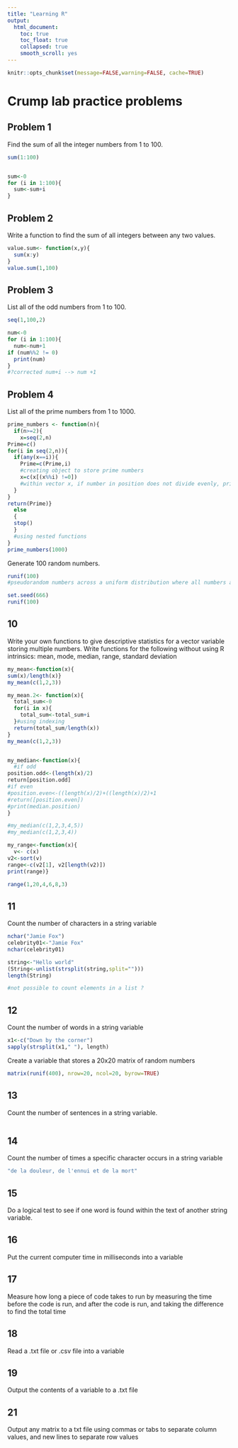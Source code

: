 ```yaml
---
title: "Learning R"
output:
  html_document:
    toc: true
    toc_float: true
    collapsed: true
    smooth_scroll: yes
---
```


```r
knitr::opts_chunk$set(message=FALSE,warning=FALSE, cache=TRUE)
```

# Crump lab practice problems

## Problem 1

Find the sum of all the integer numbers from 1 to 100.

```r
sum(1:100)


sum<-0
for (i in 1:100){
  sum<-sum+i
}
```


## Problem 2

Write a function to find the sum of all integers between any two values.
```r
value.sum<- function(x,y){
  sum(x:y)
}
value.sum(1,100)
```


## Problem 3

List all of the odd numbers from 1 to 100.
```r
seq(1,100,2)

num<-0
for (i in 1:100){
  num<-num+1
if (num%%2 != 0) 
  print(num)
}
#?corrected num+i --> num +1

```

## Problem 4

List all of the prime numbers from 1 to 1000.

```r

prime_numbers <- function(n){
  if(n>=2){ 
    x=seq(2,n)
Prime=c()
for(i in seq(2,n)){
  if(any(x==i)){
    Prime=c(Prime,i)
    #creating object to store prime numbers
    x=c(x[(x%%i) !=0])
    #within vector x, if number in position does not divide evenly, print
  }
}
return(Prime)}
  else
  {
  stop()
  }
  #using nested functions
}
prime_numbers(1000)
```

Generate 100 random numbers. 
```r
runif(100)
#pseudorandom numbers across a uniform distribution where all numbers are equally probable 

set.seed(666)
runif(100)
```

## 10

Write your own functions to give descriptive statistics for a vector variable storing multiple numbers. Write functions for the following without using R intrinsics: mean, mode, median, range, standard deviation

```r
my_mean<-function(x){
sum(x)/length(x)}
my_mean(c(1,2,3))

my_mean.2<- function(x){
  total_sum<-0
  for(i in x){
    total_sum<-total_sum+i
  }#using indexing
  return(total_sum/length(x))
}
my_mean(c(1,2,3))


my_median<-function(x){
  #if odd
position.odd<-(length(x)/2)
return[position.odd]
#if even
#position.even<-((length(x)/2)+((length(x)/2)+1
#return([position.even])
#print(median.position)
}

#my_median(c(1,2,3,4,5))
#my_median(c(1,2,3,4))

my_range<-function(x){
  v<- c(x)
v2<-sort(v)
range<-c(v2[1], v2[length(v2)])
print(range)}

range(1,20,4,6,8,3)
```


## 11

Count the number of characters in a string variable
```r
nchar("Jamie Fox")
celebrity01<-"Jamie Fox"
nchar(celebrity01)

string<-"Hello world"
(String<-unlist(strsplit(string,split="")))
length(String)

#not possible to count elements in a list ?
```


## 12

Count the number of words in a string variable

```r
x1<-c("Down by the corner")
sapply(strsplit(x1," "), length)
```


Create a variable that stores a 20x20 matrix of random numbers
```r
matrix(runif(400), nrow=20, ncol=20, byrow=TRUE)
```

## 13

Count the number of sentences in a string variable.

```r

```


## 14 

Count the number of times a specific character occurs in a string variable
```r
"de la douleur, de l'ennui et de la mort"
```


## 15

Do a logical test to see if one word is found within the text of another string variable.

## 16

Put the current computer time in milliseconds into a variable

## 17

Measure how long a piece of code takes to run by measuring the time before the code is run, and after the code is run, and taking the difference to find the total time

## 18

Read a .txt file or .csv file into a variable

## 19

Output the contents of a variable to a .txt file

## 21

Output any matrix to a txt file using commas or tabs to separate column values, and new lines to separate row values









